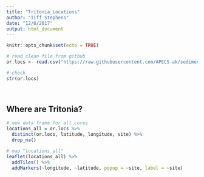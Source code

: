 ```yaml
---
title: "Tritonia_Locations"
author: "Tiff Stephens"
date: "12/6/2017"
output: html_document
---
```


```r
knitr::opts_chunk$set(echo = TRUE)
```





```r
# read clean file from github
or.locs <- read.csv("https://raw.githubusercontent.com/APECS-ak/sediment_2017/master/CLEAN_core_matter.csv", stringsAsFactors = FALSE, header = TRUE)

# check 
str(or.locs)
```



<br>

## Where are Tritonia?
```r
# new data frame for all cores
locations_all = or.locs %>%
  distinct(or.locs, latitude, longitude, site) %>%
  drop_na()

# map "locations_all"
leaflet(locations_all) %>%
  addTiles() %>%
  addMarkers(~longitude, ~latitude, popup = ~site, label = ~site)
```

